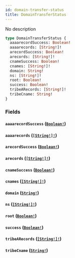 ```yaml
---
id: domain-transfer-status
title: DomainTransferStatus
---
```


No description

```graphql
type DomainTransferStatus {
  aaaarecordSuccess: Boolean!
  aaaarecords: [String!]!
  arecordSuccess: Boolean!
  arecords: [String!]!
  cnameSuccess: Boolean!
  cnames: [String!]!
  domain: String!
  ns: [String!]!
  root: Boolean!
  success: Boolean!
  tribeARecords: [String!]!
  tribeCname: String!
}
```

### Fields

#### `aaaarecordSuccess` ([`Boolean!`](/docs/graphql/scalars/boolean))

#### `aaaarecords` ([`[String!]!`](/docs/graphql/scalars/string))

#### `arecordSuccess` ([`Boolean!`](/docs/graphql/scalars/boolean))

#### `arecords` ([`[String!]!`](/docs/graphql/scalars/string))

#### `cnameSuccess` ([`Boolean!`](/docs/graphql/scalars/boolean))

#### `cnames` ([`[String!]!`](/docs/graphql/scalars/string))

#### `domain` ([`String!`](/docs/graphql/scalars/string))

#### `ns` ([`[String!]!`](/docs/graphql/scalars/string))

#### `root` ([`Boolean!`](/docs/graphql/scalars/boolean))

#### `success` ([`Boolean!`](/docs/graphql/scalars/boolean))

#### `tribeARecords` ([`[String!]!`](/docs/graphql/scalars/string))

#### `tribeCname` ([`String!`](/docs/graphql/scalars/string))
